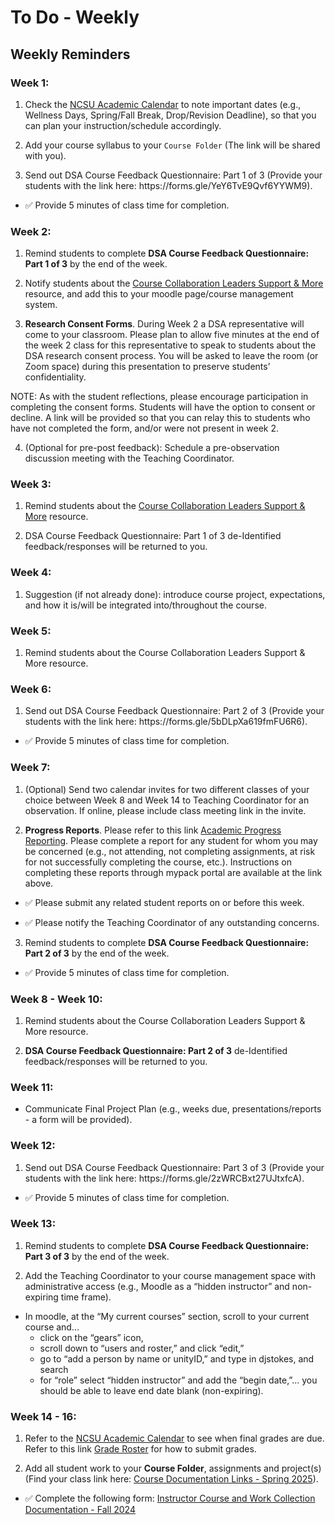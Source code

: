 # To Do - Weekly

## Weekly Reminders

### Week 1:

 1) Check the [NCSU Academic Calendar](https://studentservices.ncsu.edu/calendars/academic/) to note important dates (e.g., Wellness Days, Spring/Fall Break, Drop/Revision Deadline), so that you can plan your instruction/schedule accordingly.
 
 2) Add your course syllabus to your `Course Folder` (The link will be shared with you).
 
 3) Send out [DSA Course Feedback Questionnaire: Part 1 of 3]{.NCSUred} (Provide your students with the link here: https://forms.gle/YeY6TvE9Qvf6YYWM9).
 
 -  ✅ Provide 5 minutes of class time for completion.
 
### Week 2:

 1) Remind students to complete **DSA Course Feedback Questionnaire: Part 1 of 3** by the end of the week.

 2) Notify students about the [Course Collaboration Leaders Support & More](https://docs.google.com/document/d/1NcZ8ZncBXo6qcjaT3q-iSM9G4haufubMjYXbulVi_Zs/edit?usp=sharing) resource, and add this to your moodle page/course management system.
 
 3) **Research Consent Forms**. During Week 2 a DSA representative will come to your classroom. Please plan to allow five minutes at the end of the week 2 class for this representative to speak to students about the DSA research consent process. You will be asked to leave the room (or Zoom space) during this presentation to preserve students' confidentiality. 

  NOTE: As with the student reflections, please encourage participation in completing the consent forms. Students will have the option to consent or decline. A link will be provided so that you can relay this to students who have not completed the form, and/or were not present in week 2.
  
 4) (Optional for pre-post feedback): Schedule a pre-observation discussion meeting with the Teaching Coordinator.
 
### Week 3:

 1) Remind students about the [Course Collaboration Leaders Support & More](https://docs.google.com/document/d/1NcZ8ZncBXo6qcjaT3q-iSM9G4haufubMjYXbulVi_Zs/edit?usp=sharing) resource.

 2) DSA Course Feedback Questionnaire: Part 1 of 3 de-Identified feedback/responses will be returned to you.

### Week 4:

 1) Suggestion (if not already done): introduce course project, expectations, and how it is/will be integrated into/throughout the course. 

### Week 5:

 1) Remind students about the Course Collaboration Leaders Support & More resource.

### Week 6:

 1) Send out [DSA Course Feedback Questionnaire: Part 2 of 3]{.NCSUred} (Provide your students with the link here: https://forms.gle/5bDLpXa619fmFU6R6).
 
  -  ✅ Provide 5 minutes of class time for completion.
 
### Week 7:

 1) (Optional) Send two calendar invites for two different classes of your choice between Week 8 and Week 14 to Teaching Coordinator for an observation. If online, please include class meeting link in the invite.

 2) **Progress Reports**. Please refer to this link [Academic Progress Reporting](https://dasa.ncsu.edu/faculty-resources/academic-progress-reporting/). Please complete a report for any student for whom you may be concerned (e.g., not attending, not completing assignments, at risk for not successfully completing the course, etc.). Instructions on completing these reports through mypack portal are available at the link above.
 
 - ✅  Please submit any related student reports on or before this week.
 
 - ✅  Please notify the Teaching Coordinator of any outstanding concerns.
 
 3) Remind students to complete **DSA Course Feedback Questionnaire: Part 2 of 3** by the end of the week.
 
  - ✅ Provide 5 minutes of class time for completion.

### Week 8 - Week 10:

 1) Remind students about the Course Collaboration Leaders Support & More resource.
 
 2) **DSA Course Feedback Questionnaire: Part 2 of 3** de-Identified feedback/responses will be returned to you.

### Week 11:

 - Communicate Final Project Plan (e.g., weeks due, presentations/reports - a form will be provided).

### Week 12:

1) Send out [DSA Course Feedback Questionnaire: Part 3 of 3]{.NCSUred} (Provide your students with the link here: https://forms.gle/2zWRCBxt27UJtxfcA).

 -  ✅ Provide 5 minutes of class time for completion.

### Week 13:

1) Remind students to complete **DSA Course Feedback Questionnaire: Part 3 of 3** by the end of the week.

2) Add the Teaching Coordinator to your course management space with administrative access (e.g., Moodle as a "hidden instructor" and non-expiring time frame).

 - In moodle, at the "My current courses" section, scroll to your current course and... 
      - click on the "gears" icon,
      - scroll down to "users and roster," and click "edit,"
      - go to "add a person by name or unityID," and type in djstokes, and search
      - for "role" select "hidden instructor" and add the "begin date,"… you should be able to leave end date blank (non-expiring).

### Week 14 - 16:

1) Refer to the [NCSU Academic Calendar](https://studentservices.ncsu.edu/calendars/academic/) to see when final grades are due. Refer to this link [Grade Roster](https://sis.emas.ncsu.edu/faculty/faculty-center/#grades) for how to submit grades. 

2) Add all student work to your **Course Folder**, assignments and project(s) (Find your class link here: [Course Documentation Links - Spring 2025](https://docs.google.com/spreadsheets/d/1_DmMR9ZCwyfQANZCm5m6aNaB_nYunzciZFr8awdDJLw/edit?usp=sharing)).

-  ✅ Complete the following form: [Instructor Course and Work Collection Documentation - Fall 2024](to be provided)

